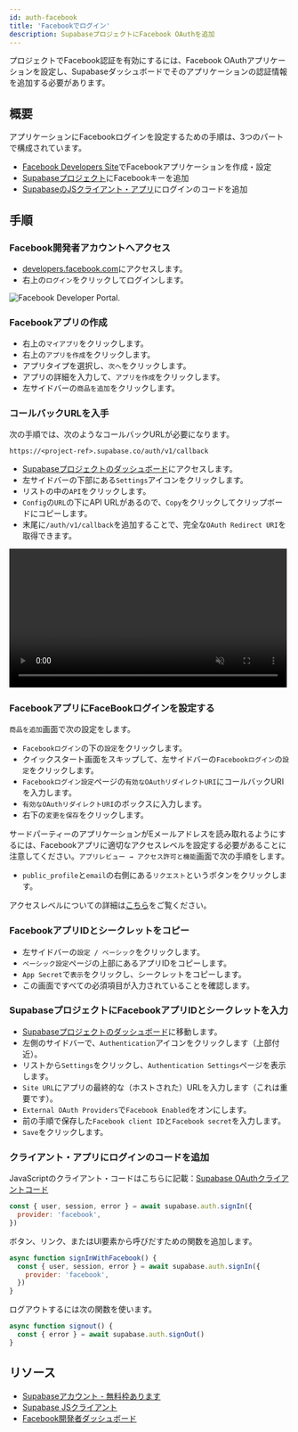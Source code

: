 ```yaml
---
id: auth-facebook
title: 'Facebookでログイン'
description: SupabaseプロジェクトにFacebook OAuthを追加
---
```



プロジェクトでFacebook認証を有効にするには、Facebook OAuthアプリケーションを設定し、Supabaseダッシュボードでそのアプリケーションの認証情報を追加する必要があります。

## 概要

アプリケーションにFacebookログインを設定するための手順は、3つのパートで構成されています。

- [Facebook Developers Site](https://developers.facebook.com)でFacebookアプリケーションを作成・設定
- [Supabaseプロジェクト](https://app.supabase.io)にFacebookキーを追加
- [SupabaseのJSクライアント・アプリ](https://github.com/supabase/supabase-js)にログインのコードを追加

## 手順

### Facebook開発者アカウントへアクセス

- [developers.facebook.com](https://developers.facebook.com)にアクセスします。
- 右上の`ログイン`をクリックしてログインします。

![Facebook Developer Portal.](/img/guides/facebook-portal.png)

### Facebookアプリの作成

- 右上の`マイアプリ`をクリックします。
- 右上の`アプリを作成`をクリックします。
- アプリタイプを選択し、`次へ`をクリックします。
- アプリの詳細を入力して、`アプリを作成`をクリックします。
- 左サイドバーの`商品を追加`をクリックします。

### コールバックURLを入手

次の手順では、次のようなコールバックURLが必要になります。

`https://<project-ref>.supabase.co/auth/v1/callback`

- [Supabaseプロジェクトのダッシュボード](https://app.supabase.io)にアクセスします。
- 左サイドバーの下部にある`Settings`アイコンをクリックします。
- リストの中の`API`をクリックします。
- `Config`の`URL`の下にAPI URLがあるので、`Copy`をクリックしてクリップボードにコピーします。
- 末尾に`/auth/v1/callback`を追加することで、完全な`OAuth Redirect URI`を取得できます。

<video width="99%" muted playsInline controls="true">
  <source src="/docs/videos/api/api-url-and-key.mp4" type="video/mp4" muted playsInline />
</video>

### FacebookアプリにFaceBookログインを設定する

`商品を追加`画面で次の設定をします。

- `Facebookログイン`の下の`設定`をクリックします。
- クイックスタート画面をスキップして、左サイドバーの`Facebookログイン`の`設定`をクリックします。
- `Facebookログイン設定`ページの`有効なOAuthリダイレクトURI`にコールバックURIを入力します。
- `有効なOAuthリダイレクトURI`のボックスに入力します。
- 右下の`変更を保存`をクリックします。

サードパーティーのアプリケーションがEメールアドレスを読み取れるようにするには、Facebookアプリに適切なアクセスレベルを設定する必要があることに注意してください。`アプリレビュー → アクセス許可と機能`画面で次の手順をします。

- `public_profile`と`email`の右側にある`リクエスト`というボタンをクリックします。

アクセスレベルについての詳細は[こちら](https://developers.facebook.com/docs/graph-api/overview/access-levels/)をご覧ください。

### FacebookアプリIDとシークレットをコピー

- 左サイドバーの`設定 / ベーシック`をクリックします。
- `ベーシック設定`ページの上部にあるアプリIDをコピーします。
- `App Secret`で`表示`をクリックし、シークレットをコピーします。
- この画面ですべての必須項目が入力されていることを確認します。

### SupabaseプロジェクトにFacebookアプリIDとシークレットを入力

- [Supabaseプロジェクトのダッシュボード](https://api.supabase.io)に移動します。
- 左側のサイドバーで、`Authentication`アイコンをクリックします（上部付近）。
- リストから`Settings`をクリックし、`Authentication Settings`ページを表示します。
- `Site URL`にアプリの最終的な（ホストされた）URLを入力します（これは重要です）。
- `External OAuth Providers`で`Facebook Enabled`をオンにします。
- 前の手順で保存した`Facebook client ID`と`Facebook secret`を入力します。
- `Save`をクリックします。

### クライアント・アプリにログインのコードを追加

JavaScriptのクライアント・コードはこちらに記載：[Supabase OAuthクライアントコード](/docs/reference/javascript/auth-signin#sign-in-using-third-party-providers)

```js
const { user, session, error } = await supabase.auth.signIn({
  provider: 'facebook',
})
```

ボタン、リンク、またはUI要素から呼びだすための関数を追加します。

```js
async function signInWithFacebook() {
  const { user, session, error } = await supabase.auth.signIn({
    provider: 'facebook',
  })
}
```

ログアウトするには次の関数を使います。

```js
async function signout() {
  const { error } = await supabase.auth.signOut()
}
```

## リソース

- [Supabaseアカウント - 無料枠あります](https://supabase.com)
- [Supabase JSクライアント](https://github.com/supabase/supabase-js)
- [Facebook開発者ダッシュボード](https://developers.facebook.com/)
